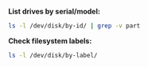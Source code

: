 **List drives by serial/model:**

```bash
ls -l /dev/disk/by-id/ | grep -v part
```

**Check filesystem labels:**

```bash
ls -l /dev/disk/by-label/
```
